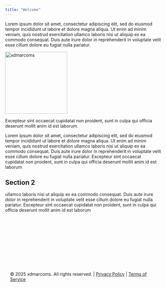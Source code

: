 ```yaml
---
title: "Welcome"
---
```


::: {.grid}
::: {.g-col-8}

Lorem ipsum dolor sit amet, consectetur adipiscing elit, sed do eiusmod tempor incididunt ut labore et dolore magna aliqua. Ut enim ad minim veniam, quis nostrud exercitation ullamco laboris nisi ut aliquip ex ea commodo consequat. Duis aute irure dolor in reprehenderit in voluptate velit esse cillum dolore eu fugiat nulla pariatur. 

:::

::: {.g-col-4}

![xdmarcoms](images/hex-logo.svg){width="200px" fig-align="center"}
<!-- ![](images/home3.png){.center width="70%" style="border-radius: 8px;"} -->
:::
:::

Excepteur sint occaecat cupidatat non proident, sunt in culpa qui officia deserunt mollit anim id est laborum.

Lorem ipsum dolor sit amet, consectetur adipiscing elit, sed do eiusmod tempor incididunt ut labore et dolore magna aliqua. Ut enim ad minim veniam, quis nostrud exercitation ullamco laboris nisi ut aliquip ex ea commodo consequat. Duis aute irure dolor in reprehenderit in voluptate velit esse cillum dolore eu fugiat nulla pariatur. Excepteur sint occaecat cupidatat non proident, sunt in culpa qui officia deserunt mollit anim id est laborum

## Section 2

ullamco laboris nisi ut aliquip ex ea commodo consequat. Duis aute irure dolor in reprehenderit in voluptate velit esse cillum dolore eu fugiat nulla pariatur. Excepteur sint occaecat cupidatat non proident, sunt in culpa qui officia deserunt mollit anim id est laborum

::: {.footer style="text-align: left; padding: 1rem; margin-top: 10rem;"}
© 2025 xdmarcoms. All rights reserved. | [Privacy Policy](#) | [Terms of Service](#)
:::
